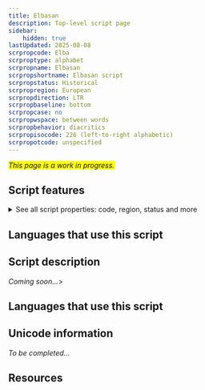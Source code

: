 ```yaml
---
title: Elbasan
description: Top-level script page
sidebar:
    hidden: true
lastUpdated: 2025-08-08
scrpropcode: Elba
scrproptype: alphabet
scrpropname: Elbasan
scrpropshortname: Elbasan script
scrpropstatus: Historical
scrpropregion: European
scrpropdirection: LTR
scrpropbaseline: bottom
scrpropcase: no
scrpropwspace: between words
scrpropbehavior: diacritics
scrpropisocode: 226 (left-to-right alphabetic)
scrpropotcode: unspecified
---
```


<span style='background-color:yellow'>_This page is a work in progress._</span>


## Script features

<details>
<summary> See all script properties: code, region, status and more</summary>
<ScriptInfo />
</details>

## Languages that use this script

<WsList script='Elba' wsMax='5' />

## Script description

_Coming soon..._>

## Languages that use this script

<WsList script='Elba' wsMax='5' />

## Unicode information

_To be completed..._

## Resources

<ScriptResources detailSummary='seemore' />

